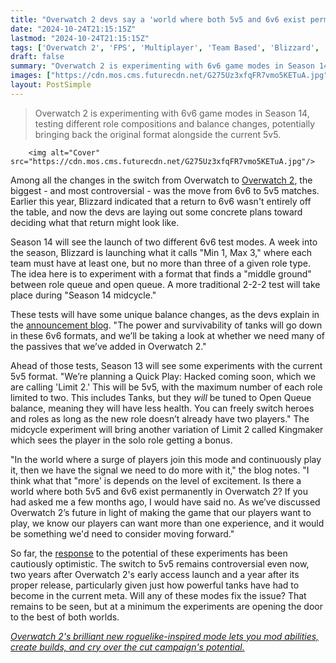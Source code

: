 ```yaml
---
title: "Overwatch 2 devs say a 'world where both 5v5 and 6v6 exist permanently' is on the table as they experiment with a return to 12-player modes"
date: "2024-10-24T21:15:15Z"
lastmod: "2024-10-24T21:15:15Z"
tags: ['Overwatch 2', 'FPS', 'Multiplayer', 'Team Based', 'Blizzard', 'Hero Shooter', '6v6', '5v5']
draft: false
summary: "Overwatch 2 is experimenting with 6v6 game modes in Season 14, testing different role compositions and balance changes, potentially bringing back the original format alongside the current 5v5."
images: ["https://cdn.mos.cms.futurecdn.net/G275Uz3xfqFR7vmo5KETuA.jpg"]
layout: PostSimple
---
```

> Overwatch 2 is experimenting with 6v6 game modes in Season 14, testing different role compositions and balance changes, potentially bringing back the original format alongside the current 5v5.


        <img alt="Cover" src="https://cdn.mos.cms.futurecdn.net/G275Uz3xfqFR7vmo5KETuA.jpg"/>
        
Among all the changes in the switch from Overwatch to [Overwatch 2](https://www.gamesradar.com/overwatch-2-guide/), the biggest - and most controversial - was the move from 6v6 to 5v5 matches. Earlier this year, Blizzard indicated that a return to 6v6 wasn't entirely off the table, and now the devs are laying out some concrete plans toward deciding what that return might look like.

Season 14 will see the launch of two different 6v6 test modes. A week into the season, Blizzard is launching what it calls "Min 1, Max 3," where each team must have at least one, but no more than three of a given role type. The idea here is to experiment with a format that finds a "middle ground" between role queue and open queue. A more traditional 2-2-2 test will take place during "Season 14 midcycle."

These tests will have some unique balance changes, as the devs explain in the [announcement blog](https://news.blizzard.com/en-us/overwatch/24151413/director-s-take-continuing-the-6v6-discussion). "The power and survivability of tanks will go down in these 6v6 formats, and we’ll be taking a look at whether we need many of the passives that we’ve added in Overwatch 2."

Ahead of those tests, Season 13 will see some experiments with the current 5v5 format. "We’re planning a Quick Play: Hacked coming soon, which we are calling 'Limit 2.' This will be 5v5, with the maximum number of each role limited to two. This includes Tanks, but they *will* be tuned to Open Queue balance, meaning they will have less health. You can freely switch heroes and roles as long as the new role doesn’t already have two players." The midcycle experiment will bring another variation of Limit 2 called Kingmaker which sees the player in the solo role getting a bonus.

"In the world where a surge of players join this mode and continuously play it, then we have the signal we need to do more with it," the blog notes. "I think what that "more' is depends on the level of excitement. Is there a world where both 5v5 and 6v6 exist permanently in Overwatch 2? If you had asked me a few months ago, I would have said no. As we’ve discussed Overwatch 2’s future in light of making the game that our players want to play, we know our players can want more than one experience, and it would be something we'd need to consider moving forward."

So far, the [response](https://www.reddit.com/r/Overwatch/comments/1gb93qk/directors_take_continuing_the_6v6_discussion/) to the potential of these experiments has been cautiously optimistic. The switch to 5v5 remains controversial even now, two years after Overwatch 2's early access launch and a year after its proper release, particularly given just how powerful tanks have had to become in the current meta. Will any of these modes fix the issue? That remains to be seen, but at a minimum the experiments are opening the door to the best of both worlds.

[<em>Overwatch 2's brilliant new roguelike-inspired mode lets you mod abilities, create builds, and cry over the cut campaign's potential.</em>](http://games/fps/overwatch-2s-brilliant-new-roguelike-inspired-mode-lets-you-mod-abilities-create-builds-and-cry-over-the-cut-campaigns-potential/)
        